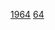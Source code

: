 {{Commonscat|History of the United States (1964–1980)}}

[[Category:美國各時期歷史|1964]]
[[Category:20世紀美國|64]]